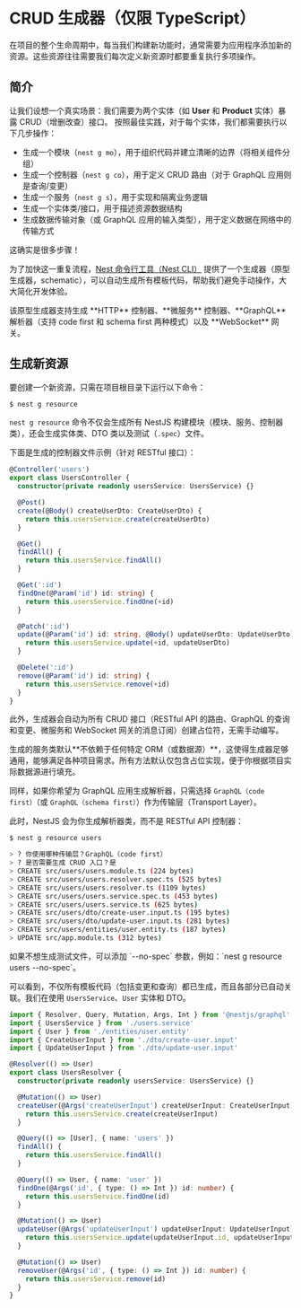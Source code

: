 # CRUD 生成器（仅限 TypeScript）

在项目的整个生命周期中，每当我们构建新功能时，通常需要为应用程序添加新的资源。这些资源往往需要我们每次定义新资源时都要重复执行多项操作。

## 简介

让我们设想一个真实场景：我们需要为两个实体（如 **User** 和 **Product** 实体）暴露 CRUD（增删改查）接口。
按照最佳实践，对于每个实体，我们都需要执行以下几步操作：

- 生成一个模块（`nest g mo`），用于组织代码并建立清晰的边界（将相关组件分组）
- 生成一个控制器（`nest g co`），用于定义 CRUD 路由（对于 GraphQL 应用则是查询/变更）
- 生成一个服务（`nest g s`），用于实现和隔离业务逻辑
- 生成一个实体类/接口，用于描述资源数据结构
- 生成数据传输对象（或 GraphQL 应用的输入类型），用于定义数据在网络中的传输方式

这确实是很多步骤！

为了加快这一重复流程，[Nest 命令行工具（Nest CLI）](/cli/overview) 提供了一个生成器（原型生成器，schematic），可以自动生成所有模板代码，帮助我们避免手动操作，大大简化开发体验。

<CalloutInfo>
  该原型生成器支持生成 **HTTP** 控制器、**微服务** 控制器、**GraphQL** 解析器（支持 code first 和
  schema first 两种模式）以及 **WebSocket** 网关。
</CalloutInfo>

## 生成新资源

要创建一个新资源，只需在项目根目录下运行以下命令：

```bash
$ nest g resource
```

`nest g resource` 命令不仅会生成所有 NestJS 构建模块（模块、服务、控制器类），还会生成实体类、DTO 类以及测试（`.spec`）文件。

下面是生成的控制器文件示例（针对 RESTful 接口）：

```ts
@Controller('users')
export class UsersController {
  constructor(private readonly usersService: UsersService) {}

  @Post()
  create(@Body() createUserDto: CreateUserDto) {
    return this.usersService.create(createUserDto)
  }

  @Get()
  findAll() {
    return this.usersService.findAll()
  }

  @Get(':id')
  findOne(@Param('id') id: string) {
    return this.usersService.findOne(+id)
  }

  @Patch(':id')
  update(@Param('id') id: string, @Body() updateUserDto: UpdateUserDto) {
    return this.usersService.update(+id, updateUserDto)
  }

  @Delete(':id')
  remove(@Param('id') id: string) {
    return this.usersService.remove(+id)
  }
}
```

此外，生成器会自动为所有 CRUD 接口（RESTful API 的路由、GraphQL 的查询和变更、微服务和 WebSocket 网关的消息订阅）创建占位符，无需手动编写。

<CalloutInfo type="warning">
  生成的服务类默认**不依赖于任何特定
  ORM（或数据源）**，这使得生成器足够通用，能够满足各种项目需求。所有方法默认仅包含占位实现，便于你根据项目实际数据源进行填充。
</CalloutInfo>

同样，如果你希望为 GraphQL 应用生成解析器，只需选择 `GraphQL（code first）`（或 `GraphQL（schema first）`）作为传输层（Transport Layer）。

此时，NestJS 会为你生成解析器类，而不是 RESTful API 控制器：

```bash
$ nest g resource users

> ? 你使用哪种传输层？GraphQL（code first）
> ? 是否需要生成 CRUD 入口？是
> CREATE src/users/users.module.ts (224 bytes)
> CREATE src/users/users.resolver.spec.ts (525 bytes)
> CREATE src/users/users.resolver.ts (1109 bytes)
> CREATE src/users/users.service.spec.ts (453 bytes)
> CREATE src/users/users.service.ts (625 bytes)
> CREATE src/users/dto/create-user.input.ts (195 bytes)
> CREATE src/users/dto/update-user.input.ts (281 bytes)
> CREATE src/users/entities/user.entity.ts (187 bytes)
> UPDATE src/app.module.ts (312 bytes)
```

<CalloutInfo>
  如果不想生成测试文件，可以添加 `--no-spec` 参数，例如：`nest g resource users --no-spec`。
</CalloutInfo>

可以看到，不仅所有模板代码（包括变更和查询）都已生成，而且各部分已自动关联。我们在使用 `UsersService`、`User` 实体和 DTO。

```ts
import { Resolver, Query, Mutation, Args, Int } from '@nestjs/graphql'
import { UsersService } from './users.service'
import { User } from './entities/user.entity'
import { CreateUserInput } from './dto/create-user.input'
import { UpdateUserInput } from './dto/update-user.input'

@Resolver(() => User)
export class UsersResolver {
  constructor(private readonly usersService: UsersService) {}

  @Mutation(() => User)
  createUser(@Args('createUserInput') createUserInput: CreateUserInput) {
    return this.usersService.create(createUserInput)
  }

  @Query(() => [User], { name: 'users' })
  findAll() {
    return this.usersService.findAll()
  }

  @Query(() => User, { name: 'user' })
  findOne(@Args('id', { type: () => Int }) id: number) {
    return this.usersService.findOne(id)
  }

  @Mutation(() => User)
  updateUser(@Args('updateUserInput') updateUserInput: UpdateUserInput) {
    return this.usersService.update(updateUserInput.id, updateUserInput)
  }

  @Mutation(() => User)
  removeUser(@Args('id', { type: () => Int }) id: number) {
    return this.usersService.remove(id)
  }
}
```
